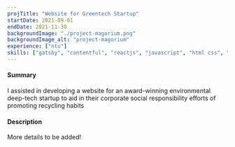 ```yaml
---
projTitle: "Website for Greentech Startup"
startDate: 2021-09-01
endDate: 2021-11-30
backgroundImage: "./project-magorium.png"
backgroundImage_alt: "project-magorium"
experience: ["ntu"]
skills: ["gatsby", "contentful", "reactjs", "javascript", "html css", "figma"]
---
```


<h4>Summary</h4>
I assisted in developing a website for an award-winning environmental deep-tech startup
to aid in their corporate social responsibility efforts of promoting recycling habits

<h4>Description</h4>
More details to be added!